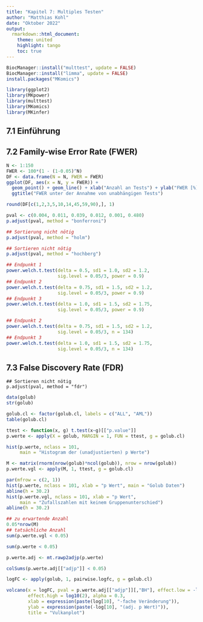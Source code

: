 ```yaml
---
title: "Kapitel 7: Multiples Testen"
author: "Matthias Kohl"
date: "Oktober 2022"
output:
  rmarkdown::html_document:
    theme: united
    highlight: tango
    toc: true
---
```


```r
BiocManager::install("multtest", update = FALSE)
BiocManager::install("limma", update = FALSE)
install.packages("MKomics")
```


```r
library(ggplot2)
library(MKpower)
library(multtest)
library(MKomics)
library(MKinfer)
```

## 7.1 Einführung

## 7.2 Family-wise Error Rate (FWER)

```r
N <- 1:150
FWER <- 100*(1 - (1-0.05)^N)
DF <- data.frame(N = N, FWER = FWER)
ggplot(DF, aes(x = N, y = FWER)) + 
  geom_point() + geom_line() + xlab("Anzahl an Tests") + ylab("FWER [%]") + 
  ggtitle("FWER unter der Annahme von unabhängigen Tests")
```


```r
round(DF[c(1,2,3,5,10,14,45,59,90),], 1)
```


```r
pval <- c(0.004, 0.011, 0.039, 0.012, 0.001, 0.480)
p.adjust(pval, method = "bonferroni")
```


```r
## Sortierung nicht nötig
p.adjust(pval, method = "holm")
```


```r
## Sortieren nicht nötig
p.adjust(pval, method = "hochberg")
```


```r
## Endpunkt 1
power.welch.t.test(delta = 0.5, sd1 = 1.0, sd2 = 1.2, 
                   sig.level = 0.05/3, power = 0.9)
## Endpunkt 2
power.welch.t.test(delta = 0.75, sd1 = 1.5, sd2 = 1.2, 
                   sig.level = 0.05/3, power = 0.9)
## Endpunkt 3
power.welch.t.test(delta = 1.0, sd1 = 1.5, sd2 = 1.75, 
                   sig.level = 0.05/3, power = 0.9)
```


```r
## Endpunkt 2
power.welch.t.test(delta = 0.75, sd1 = 1.5, sd2 = 1.2, 
                   sig.level = 0.05/3, n = 134)
## Endpunkt 3
power.welch.t.test(delta = 1.0, sd1 = 1.5, sd2 = 1.75, 
                   sig.level = 0.05/3, n = 134)
```


## 7.3 False Discovery Rate (FDR)

```rFDR
## Sortieren nicht nötig
p.adjust(pval, method = "fdr")
```


```r
data(golub)
str(golub)
```


```r
golub.cl <- factor(golub.cl, labels = c("ALL", "AML"))
table(golub.cl)
```


```r
ttest <- function(x, g) t.test(x~g)[["p.value"]]
p.werte <- apply(X = golub, MARGIN = 1, FUN = ttest, g = golub.cl)
```


```r
hist(p.werte, nclass = 101, 
     main = "Histogram der (unadjustierten) p Werte")
```


```r
M <- matrix(rnorm(nrow(golub)*ncol(golub)), nrow = nrow(golub))
p.werte.vgl <- apply(M, 1, ttest, g = golub.cl)
```


```r
par(mfrow = c(2, 1))
hist(p.werte, nclass = 101, xlab = "p Wert", main = "Golub Daten")
abline(h = 30.2)
hist(p.werte.vgl, nclass = 101, xlab = "p Wert", 
     main = "Zufallszahlen mit keinem Gruppenunterschied")
abline(h = 30.2)
```


```r
## zu erwartende Anzahl
0.05*nrow(M)
## tatsächliche Anzahl
sum(p.werte.vgl < 0.05)
```


```r
sum(p.werte < 0.05)
```


```r
p.werte.adj <- mt.rawp2adjp(p.werte)
```


```r
colSums(p.werte.adj[["adjp"]] < 0.05)
```


```r
logFC <- apply(golub, 1, pairwise.logfc, g = golub.cl)
```


```r
volcano(x = logFC, pval = p.werte.adj[["adjp"]][,"BH"], effect.low = -log10(2),
        effect.high = log10(2), alpha = 0.3, 
        xlab = expression(paste(log[10], "-fache Veränderung")), 
        ylab = expression(paste(-log[10], "(adj. p Wert)")), 
        title = "Vulkanplot")
```

